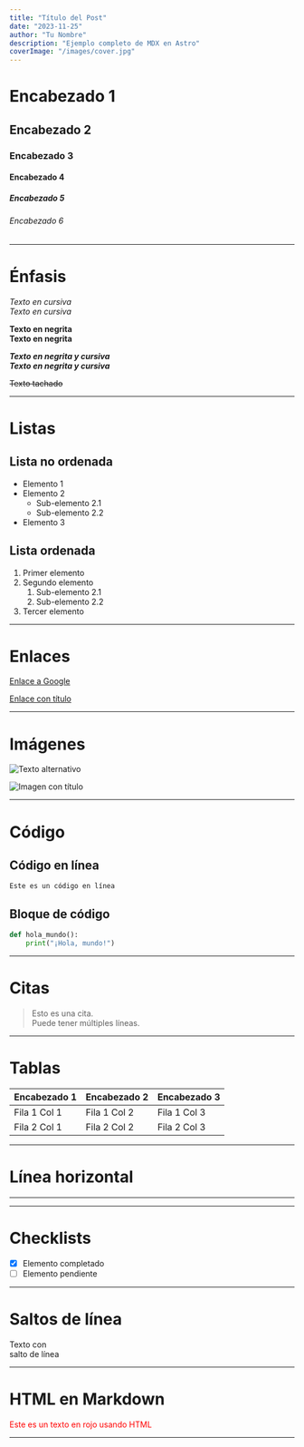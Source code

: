 ```yaml
---
title: "Título del Post"
date: "2023-11-25"
author: "Tu Nombre"
description: "Ejemplo completo de MDX en Astro"
coverImage: "/images/cover.jpg"
---
```


# Encabezado 1

## Encabezado 2

### Encabezado 3

#### Encabezado 4

##### Encabezado 5

###### Encabezado 6

---

# Énfasis

_Texto en cursiva_  
_Texto en cursiva_

**Texto en negrita**  
**Texto en negrita**

**_Texto en negrita y cursiva_**  
**_Texto en negrita y cursiva_**

~~Texto tachado~~

---

# Listas

## Lista no ordenada

- Elemento 1
- Elemento 2
  - Sub-elemento 2.1
  - Sub-elemento 2.2
- Elemento 3

## Lista ordenada

1. Primer elemento
2. Segundo elemento
   1. Sub-elemento 2.1
   2. Sub-elemento 2.2
3. Tercer elemento

---

# Enlaces

[Enlace a Google](https://www.google.com)

[Enlace con título](https://www.example.com "Título emergente")

---

# Imágenes

![Texto alternativo](https://via.placeholder.com/150)

![Imagen con título](https://via.placeholder.com/150 "Título de la imagen")

---

# Código

## Código en línea

`Este es un código en línea`

## Bloque de código

```python
def hola_mundo():
    print("¡Hola, mundo!")
```

---

# Citas

> Esto es una cita.  
> Puede tener múltiples líneas.

---

# Tablas

| Encabezado 1 | Encabezado 2 | Encabezado 3 |
| ------------ | ------------ | ------------ |
| Fila 1 Col 1 | Fila 1 Col 2 | Fila 1 Col 3 |
| Fila 2 Col 1 | Fila 2 Col 2 | Fila 2 Col 3 |

---

# Línea horizontal

---

---

# Checklists

- [x] Elemento completado
- [ ] Elemento pendiente

---

# Saltos de línea

Texto con  
salto de línea

---

# HTML en Markdown

<p style="color: red;">Este es un texto en rojo usando HTML</p>

---

```

```
